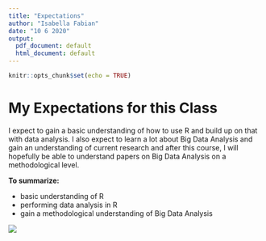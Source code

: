 ```yaml
---
title: "Expectations"
author: "Isabella Fabian"
date: "10 6 2020"
output:
  pdf_document: default
  html_document: default
---
```


```r
knitr::opts_chunk$set(echo = TRUE)
```
# My Expectations for this Class  
I expect to gain a basic understanding of how to use R and build up on that with data analysis. I also expect to learn a lot about Big Data Analysis and gain an understanding of current research and after this course, I will hopefully be able to understand papers on Big Data Analysis on a methodological level.  
  
**To summarize:** 
  
*   basic understanding of R  
*   performing data analysis in R  
*   gain a methodological understanding of Big Data Analysis  
  
![](/home/isabella/Schreibtisch/Uni/IT/Big Data Analysis with R/Big Data Analysis with R/big-data-analysis-flat-concept-600w-652116691.jpg)